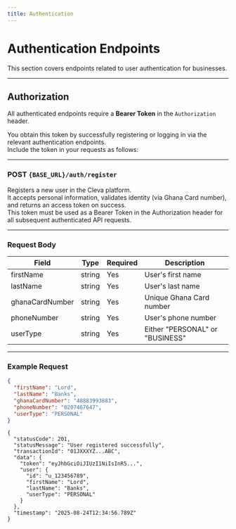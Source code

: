 ```yaml
---
title: Authentication
---
```


# Authentication Endpoints

This section covers endpoints related to user authentication for businesses.

---

## Authorization

All authenticated endpoints require a **Bearer Token** in the `Authorization` header.

You obtain this token by successfully registering or logging in via the relevant authentication endpoints.  
Include the token in your requests as follows:

---

### POST `{BASE_URL}/auth/register`

Registers a new user in the Cleva platform.  
It accepts personal information, validates identity (via Ghana Card number), and returns an access token on success.  
This token must be used as a Bearer Token in the Authorization header for all subsequent authenticated API requests.

---

### Request Body

| Field           | Type   | Required | Description                     |
| --------------- | ------ | -------- | ------------------------------- |
| firstName       | string | Yes      | User's first name               |
| lastName        | string | Yes      | User's last name                |
| ghanaCardNumber | string | Yes      | Unique Ghana Card number        |
| phoneNumber     | string | Yes      | User's phone number             |
| userType        | string | Yes      | Either "PERSONAL" or "BUSINESS" |

---

### Example Request

```json
{
  "firstName": "Lord",
  "lastName": "Banks",
  "ghanaCardNumber": "48883993883",
  "phoneNumber": "0207467647",
  "userType": "PERSONAL"
}
```

```
{
  "statusCode": 201,
  "statusMessage": "User registered successfully",
  "transactionId": "01JXXXYZ...ABC",
  "data": {
    "token": "eyJhbGciOiJIUzI1NiIsInR5...",
    "user": {
      "id": "u_123456789",
      "firstName": "Lord",
      "lastName": "Banks",
      "userType": "PERSONAL"
    }
  },
  "timestamp": "2025-08-24T12:34:56.789Z"
}

```
